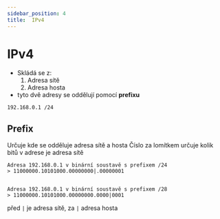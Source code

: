 ```yaml
---
sidebar_position: 4
title:  IPv4
---
```


# IPv4
* Skládá se z: 
    1. Adresa sítě
    2. Adresa hosta
* tyto dvě adresy se oddělují pomocí **prefixu**

```
192.168.0.1 /24
```

## Prefix
Určuje kde se odděluje adresa sítě a hosta
Číslo za lomítkem určuje kolik bitů v adrese je adresa sítě

```
Adresa 192.168.0.1 v binární soustavě s prefixem /24
> 11000000.10101000.00000000|.00000001


Adresa 192.168.0.1 v binární soustavě s prefixem /28
> 11000000.10101000.00000000.0000|0001
```

před `|` je adresa sítě, za `|` adresa hosta 


